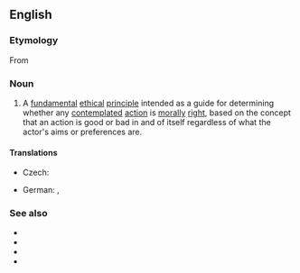 ==English==
{{wikipedia}}

===Etymology===
From {{der|en|de|categorischer Imperativ}}

===Noun===
{{en-noun}}

# {{lb|en|ethics}} A [[fundamental]] [[ethical]] [[principle]] intended as a guide for determining whether any [[contemplate]]d [[action]] is [[moral]]ly [[right]], based on the concept that an action is good or bad in and of itself regardless of what the actor's aims or preferences are.

====Translations====
{{trans-top|fundamental ethical principle}}
* Czech: {{t|cs|kategorický imperativ|m}}
{{trans-mid}}
* German: {{t+|de|kategorischer Imperativ|m}}, {{t|de|categorischer Imperativ|m}}
{{trans-bottom}}

===See also===
* {{l|en|deontology}}
* {{l|en|golden rule}}
* {{l|en|moral imperative}}
* {{l|en|Ten Commandments}}